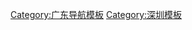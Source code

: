 {{Navbox
|name = 华强北
|image = 
|title =[[华强北]]
|group1 = 管理
|list1 = [[华强北街道]]
|group2 = 道路
|list2 =  [[华强路]]，[[华富路]]，[[华发路]]，[[中航路]]，[[振华路]]，[[振兴路]]，[[振中路]]
|group3 = 主要业主
|list3 = '''[[赛格集团]]'''（[[赛格达声]]），'''[[华强集团]]'''（[[华强实业]]，[[华强三洋]]），'''[[中电集团]]'''（[[深桑达|桑达实业]]，[[深圳爱华电子]]，[[深圳京华电子]])，'''[[中国振华电子集团|中国振华集团]]'''（[[深华发|华发电子]]），'''[[中航工业]]'''（[[中航国际]](原深圳中航集团)，[[飞亚达]]，[[天虹商场]]），'''[[中国北方工业]]'''，[[中国广核集团]]，[[深纺集团]]，[[深圳兴华实业]]
|group4 = 摩天大楼
|list4 = [[賽格廣場]] 、 [[华强广场]]、 [[世纪汇 (深圳)|世纪汇]]、[[电子科技大厦]]、[[群星广场]]、[[中电迪富大厦]]，[[北方大厦]]，[[国际科技大厦]]，[[佳和华强大厦]]，[[航空大厦]]，
|group5 = 其他建筑
|list5 = [[电子大厦]]、[[赛格工业园]]、[[上海宾馆]]、[[爱华大厦]]
|group6 = 商场
|list6 =[[賽格廣場|赛格电子市场]]、[[华强电子市场]]、[[远望数码商城]]、[[曼哈商业广场]]、[[茂业天地]]、[[女人世界]]、[[万商电器城]]，[[顺电]]总店，[[世纪汇购物中心]]、[[天虹商场|天虹购物中心]]、[[铜锣湾百货]]（已结业）
|group7 = 地鐵
|list7 = [[华强北站]]{{深圳地鐵路線換乘|2}}{{深圳地鐵路線換乘|7}}、[[华强路站]]{{深圳地鐵路線換乘|1}}、[[华新站]]{{深圳地鐵路線換乘|3}}{{深圳地鐵路線換乘|7}}、[[燕南站]]{{深圳地鐵路線換乘|2}}、[[华强南站]]{{深圳地鐵路線換乘|7}}''{{深圳地鐵路線換乘|11}}''
|group8 = 相关著名企业
|list8 =[[腾讯]]、[[大族激光]]、[[神舟电脑]]、[[研祥智能]]、[[海能达]]、[[天马微电子]]、[[万佳百货]]、[[天源迪科]]、[[金证科技]]
|group9 = 纪念设施
|list9 =[[华强北博物馆]]、[[腾讯原点]]
|group10 = 相关名词
|list10 =[[山寨机]]、[[创客兄弟]]
|below = 
}}<noinclude>
[[Category:广东导航模板]]
[[Category:深圳模板]]
</noinclude>